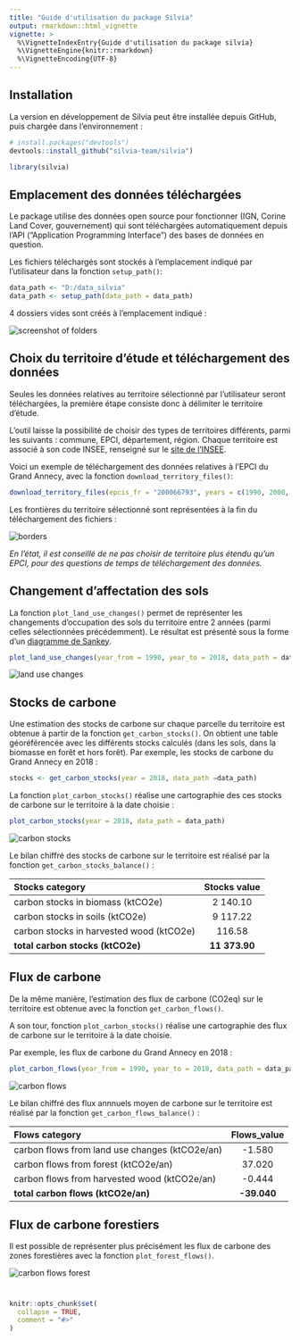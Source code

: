 ```yaml
---
title: "Guide d'utilisation du package Silvia"
output: rmarkdown::html_vignette
vignette: >
  %\VignetteIndexEntry{Guide d'utilisation du package silvia}
  %\VignetteEngine{knitr::rmarkdown}
  %\VignetteEncoding{UTF-8}
---
```


## Installation

La version en développement de Silvia peut être installée depuis GitHub, puis chargée dans l'environnement : 

``` r
# install.packages("devtools")
devtools::install_github("silvia-team/silvia")

library(silvia)
```


## Emplacement des données téléchargées

Le package utilise des données open source pour fonctionner (IGN, Corine Land Cover, gouvernement) qui sont téléchargées automatiquement depuis l'API ("Application Programming Interface") des bases de données en question.

Les fichiers téléchargés sont stockés à l'emplacement indiqué par l'utilisateur dans la fonction `setup_path()`: 

``` r 
data_path <- "D:/data_silvia"
data_path <- setup_path(data_path = data_path)
```
4 dossiers vides sont créés à l'emplacement indiqué :  

<img src="guide_utilisation_silvia_dossiers.png" alt="screenshot of folders" style="display: block; margin: auto;" />


## Choix du territoire d'étude et téléchargement des données

Seules les données relatives au territoire sélectionné par l'utilisateur seront téléchargées, la première étape consiste donc à délimiter le territoire d'étude. 


L'outil laisse la possibilité de choisir des types de territoires différents, parmi les suivants : commune, EPCI, département, région. Chaque territoire est associé à son code INSEE, renseigné sur le [site de l'INSEE](https://www.insee.fr/fr/information/6051727). 




Voici un exemple de téléchargement des données relatives à l'EPCI du Grand Annecy, avec la fonction `download_territory_files()`: 

``` r 
download_territory_files(epcis_fr = "200066793", years = c(1990, 2000, 2012, 2018), data_path = data_path)
```

Les frontières du territoire sélectionné sont représentées à la fin du téléchargement des fichiers : 

<img src="guide_utilisation_silvia_borders.png" alt="borders" style="display: block; margin: auto;" />

*En l'état, il est conseillé de ne pas choisir de territoire plus étendu qu'un EPCI, pour des questions de temps de téléchargement des données.*



## Changement d'affectation des sols

La fonction `plot_land_use_changes()` permet de représenter les changements d'occupation des sols du territoire entre 2 années (parmi celles sélectionnées précédemment). Le résultat est présenté sous la forme d'un [diagramme de Sankey](https://fr.wikipedia.org/wiki/Diagramme_de_Sankey). 

``` r 
plot_land_use_changes(year_from = 1990, year_to = 2018, data_path = data_path)
```

<img src="guide_utilisation_silvia_land_use_changes.png" alt="land use changes" style="display: block; margin: auto;" />



## Stocks de carbone

Une estimation des stocks de carbone sur chaque parcelle du territoire est obtenue à partir de la fonction `get_carbon_stocks()`. On obtient une table géoréférencée avec les différents stocks calculés (dans les sols, dans la biomasse en forêt et hors forêt). 
Par exemple, les stocks de carbone du Grand Annecy en 2018 : 
``` r 
stocks <- get_carbon_stocks(year = 2018, data_path =data_path)
```

La fonction `plot_carbon_stocks()` réalise une cartographie des ces stocks de carbone sur le territoire à la date choisie : 

``` r 
plot_carbon_stocks(year = 2018, data_path = data_path)
```
<img src="guide_utilisation_silvia_carbon_stocks.png" alt="carbon stocks" style="display: block; margin: auto;" />

Le bilan chiffré des stocks de carbone sur le territoire est réalisé par la fonction `get_carbon_stocks_balance()` :


| Stocks category                         | Stocks value |
| :----------                             | :---:        | 
| carbon stocks in biomass (ktCO2e)       | 2 140.10      | 
| carbon stocks in soils (ktCO2e)         | 9 117.22      |
| carbon stocks in harvested wood (ktCO2e)|   116.58     | 
| **total carbon stocks (ktCO2e)**           |   **11 373.90**   | 




## Flux de carbone 

De la même manière, l'estimation des flux de carbone (CO2eq) sur le territoire est obtenue avec la fonction `get_carbon_flows()`. 

A son tour, fonction `plot_carbon_stocks()` réalise une cartographie des flux de carbone sur le territoire à la date choisie.

Par exemple, les flux de carbone du Grand Annecy en 2018 : 
``` r 
plot_carbon_flows(year_from = 1990, year_to = 2018, data_path = data_path)
```
<img src="guide_utilisation_silvia_flows.png" alt="carbon flows" style="display: block; margin: auto;" />

Le bilan chiffré des flux annnuels moyen de carbone sur le territoire est réalisé par la fonction `get_carbon_flows_balance()` :


| Flows category                         | Flows_value |
|:------------|:-------------------:| 
| carbon flows from land use changes (ktCO2e/an)       | -1.580      | 
| carbon flows from forest (ktCO2e/an)         | 37.020      |
| carbon flows from harvested wood (ktCO2e/an)|   -0.444     | 
| **total carbon flows (ktCO2e/an)**           |   **-39.040**   | 



## Flux de carbone forestiers

Il est possible de représenter plus précisément les flux de carbone des zones forestières avec la fonction `plot_forest_flows()`. 

<img src="guide_utilisation_silvia_forest.png" alt="carbon flows forest" style="display: block; margin: auto;" />


# 

```r
knitr::opts_chunk$set(
  collapse = TRUE,
  comment = "#>"
)
```


